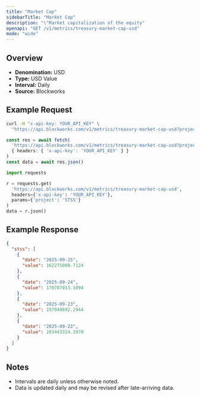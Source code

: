 ```yaml
---
title: "Market Cap"
sidebarTitle: "Market Cap"
description: "\"Market capitalization of the equity"
openapi: "GET /v1/metrics/treasury-market-cap-usd"
mode: "wide"
---
```


## Overview

- **Denomination:** USD
- **Type:** USD Value
- **Interval:** Daily
- **Source:** Blockworks

## Example Request

<CodeGroup>

```bash cURL
curl -H "x-api-key: YOUR_API_KEY" \
  "https://api.blockworks.com/v1/metrics/treasury-market-cap-usd?project=STSS"
```

```typescript TypeScript
const res = await fetch(
  'https://api.blockworks.com/v1/metrics/treasury-market-cap-usd?project=STSS',
  { headers: { 'x-api-key': 'YOUR_API_KEY' } }
)
const data = await res.json()
```

```python Python
import requests

r = requests.get(
  'https://api.blockworks.com/v1/metrics/treasury-market-cap-usd',
  headers={'x-api-key': 'YOUR_API_KEY'},
  params={'project': 'STSS'}
)
data = r.json()
```

</CodeGroup>

## Example Response

```json
{
  "stss": [
    {
      "date": "2025-09-25",
      "value": 162275008.7124
    },
    {
      "date": "2025-09-24",
      "value": 170787013.1094
    },
    {
      "date": "2025-09-23",
      "value": 197940692.2944
    },
    {
      "date": "2025-09-22",
      "value": 203443324.3978
    }
  ]
}
```

## Notes
- Intervals are daily unless otherwise noted.
- Data is updated daily and may be revised after late-arriving data.